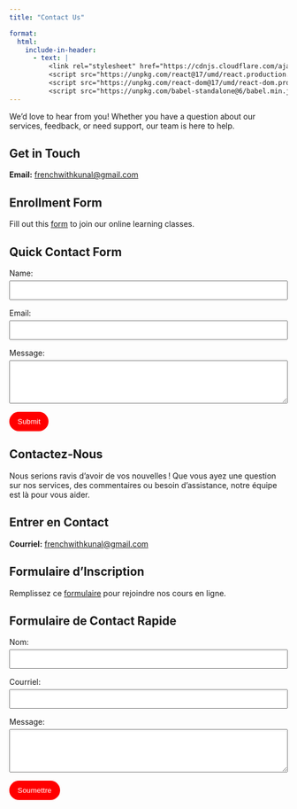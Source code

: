 ```yaml
---
title: "Contact Us"

format:
  html:
    include-in-header:
      - text: |
          <link rel="stylesheet" href="https://cdnjs.cloudflare.com/ajax/libs/font-awesome/6.0.0/css/all.min.css">
          <script src="https://unpkg.com/react@17/umd/react.production.min.js"></script>
          <script src="https://unpkg.com/react-dom@17/umd/react-dom.production.min.js"></script>
          <script src="https://unpkg.com/babel-standalone@6/babel.min.js"></script>
---
```


::: {.content-visible when-profile="english"}

We'd love to hear from you! Whether you have a question about our services, feedback, or need support, our team is here to help.


## Get in Touch

**Email:** [frenchwithkunal\@gmail.com](mailto:frenchwithkunal@gmail.com)

## Enrollment Form

Fill out this [form](https://forms.gle/UGptE4egRewexaSK7) to join our online learning classes.

## Quick Contact Form

```{=html}
<form id="contactForm" action="#" method="post">

<div style="margin-bottom: 15px;">
  <label for="name" style="display: block; margin-bottom: 5px;">Name:</label>
  <input type="text" id="name" name="name" required style="width: 100%; padding: 8px;">
</div>

<div style="margin-bottom: 15px;">
  <label for="email" style="display: block; margin-bottom: 5px;">Email:</label>
  <input type="email" id="email" name="email" required style="width: 100%; padding: 8px;">
</div>

<div style="margin-bottom: 15px;">
  <label for="message" style="display: block; margin-bottom: 5px;">Message:</label>
  <textarea id="message" name="message" rows="4" required style="width: 100%; padding: 8px;"></textarea>
</div>

<button type="submit" style="background-color: #FF0000; color: white; padding: 10px 15px; border: none; border-radius: 25px; cursor: pointer;">
  Submit
</button>
</form>

<script>
document.getElementById('contactForm').addEventListener('submit', async function(e) {
  e.preventDefault();

  const formData = {
    name: document.getElementById('name').value,
    email: document.getElementById('email').value,
    message: document.getElementById('message').value
  };

  try {
    const response = await fetch('https://frenchwithkunal-cdf6ea3f88ce.herokuapp.com/api/v1/responses/create-response', {
      method: 'POST',
      headers: {
        'Content-Type': 'application/json'
      },
      body: JSON.stringify(formData)
    });

    if (response.ok) {
      alert('Thank you for your message! We will get back to you soon.');
      this.reset();
    } else {
      alert('There was an issue submitting your message. Please try again later.');
    }
  } catch (error) {
    console.error('Error:', error);
    alert('An error occurred. Please try again later.');
  }
});
</script>
```
:::

::: {.content-visible when-profile="french"}
# Contactez-Nous

Nous serions ravis d'avoir de vos nouvelles ! Que vous ayez une question sur nos services, des commentaires ou besoin d'assistance, notre équipe est là pour vous aider.

## Entrer en Contact

**Courriel:** [frenchwithkunal\@gmail.com](mailto:frenchwithkunal\@gmail.com)

## Formulaire d'Inscription

Remplissez ce [formulaire](https://forms.gle/UGptE4egRewexaSK7) pour rejoindre nos cours en ligne.

## Formulaire de Contact Rapide

```{=html}

<form id="contactFormFrench" action="#" method="post">

<div style="margin-bottom: 15px;">
  <label for="nameFrench" style="display: block; margin-bottom: 5px;">Nom:</label>
  <input type="text" id="nameFrench" name="name" required style="width: 100%; padding: 8px;">
</div>

<div style="margin-bottom: 15px;">
  <label for="emailFrench" style="display: block; margin-bottom: 5px;">Courriel:</label>
  <input type="email" id="emailFrench" name="email" required style="width: 100%; padding: 8px;">
</div>

<div style="margin-bottom: 15px;">
  <label for="messageFrench" style="display: block; margin-bottom: 5px;">Message:</label>
  <textarea id="messageFrench" name="message" rows="4" required style="width: 100%; padding: 8px;"></textarea>
</div>

<button type="submit" style="background-color: #FF0000; color: white; padding: 10px 15px; border: none; border-radius: 25px; cursor: pointer;">
  Soumettre
</button>

</form>

<script>
document.getElementById('contactFormFrench').addEventListener('submit', async function(e) {
  e.preventDefault();

  const formData = {
    name: document.getElementById('nameFrench').value,
    email: document.getElementById('emailFrench').value,
    message: document.getElementById('messageFrench').value
  };

  try {
    const response = await fetch('https://frenchwithkunal-cdf6ea3f88ce.herokuapp.com/api/v1/responses/create-response', {
      method: 'POST',
      headers: {
        'Content-Type': 'application/json'
      },
      body: JSON.stringify(formData)
    });

    if (response.ok) {
      alert('Merci pour votre message ! Nous vous répondrons bientôt.');
      this.reset();
    } else {
      alert('Un problème est survenu lors de l\'envoi de votre message. Veuillez réessayer plus tard.');
    }
  } catch (error) {
    console.error('Erreur:', error);
    alert('Une erreur s\'est produite. Veuillez réessayer plus tard.');
  }
});
</script>
```
:::